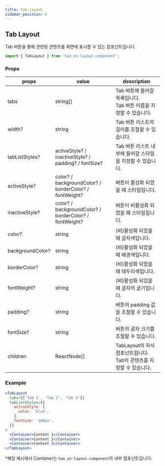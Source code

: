 ```yaml
---
title: Tab-layout
sidebar_position: 6
---
```


## Tab Layout

Tab 버튼을 통해 관련된 콘텐츠를 화면에 표시할 수 있는 컴포넌트입니다.

```jsx
import { TabLayout } from 'hae_on-layout-component';
```

### Props

| props            | value                                                  | description                                                                |
| ---------------- | ------------------------------------------------------ | -------------------------------------------------------------------------- |
| tabs             | string[]                                               | Tab 버튼에 들어갈 목록입니다. <br /> Tab 버튼 이름을 지정할 수 있습니다.   |
| width?           | string                                                 | Tab 버튼 리스트의 길이를 조절할 수 있습니다.                               |
| tabListStyles?   | activeStyle? / inactiveStyle? / padding? / fontSize?   | Tab 버튼 리스트 내부에 들어갈 스타일을 지정할 수 있습니다.                 |
| activeStyle?     | color? / backgroundColor? / borderColor? / fontWeight? | 버튼이 활성화 되었을 때 스타일입니다.                                      |
| inactiveStyle?   | color? / backgroundColor? / borderColor? / fontWeight? | 버튼이 비활성화 되었을 때 스타일입니다.                                    |
| color?           | string                                                 | (비)활성화 되었을 때 글자색입니다.                                         |
| backgroundColor? | string                                                 | (비)활성화 되었을 때 배경색입니다.                                         |
| borderColor?     | string                                                 | (비)활성화 되었을 때 테두리색입니다.                                       |
| fontWeight?      | string                                                 | (비)활성화 되었을 때 글자의 굵기입니다.                                    |
| padding?         | string                                                 | 버튼의 padding 값을 조절할 수 있습니다.                                    |
| fontSize?        | string                                                 | 버튼의 글자 크기를 조절할 수 있습니다.                                     |
| children         | ReactNode[]                                            | TabLayout의 자식 컴포넌트입니다. <br /> Tab의 콘텐츠를 지정할 수 있습니다. |

### Example

```jsx live
<TabLayout
  tabs={['Tab 1', 'Tab 2', 'Tab 3']}
  tabListStyles={{
    activeStyle: {
      color: 'blue',
    },
    fontSize: '100px',
  }}
>
  <Container>Content 1</Container>
  <Container>Content 2</Container>
  <Container>Content 3</Container>
</TabLayout>
```

\*해당 예시에서 Container는 `hae_on-layout-component`의 내부 컴포넌트입니다.
